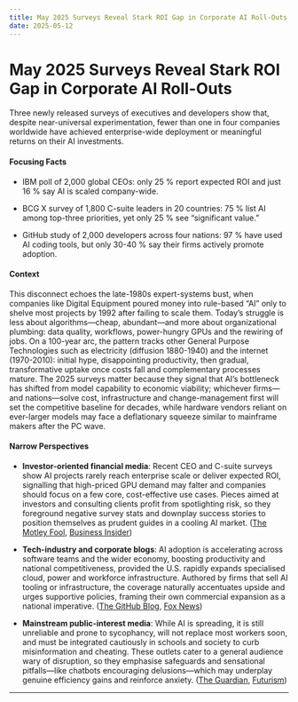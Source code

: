 ```yaml
---
title: May 2025 Surveys Reveal Stark ROI Gap in Corporate AI Roll-Outs
date: 2025-05-12
---
```


# May 2025 Surveys Reveal Stark ROI Gap in Corporate AI Roll-Outs

Three newly released surveys of executives and developers show that, despite near-universal experimentation, fewer than one in four companies worldwide have achieved enterprise-wide deployment or meaningful returns on their AI investments.

#### Focusing Facts

- IBM poll of 2,000 global CEOs: only 25 % report expected ROI and just 16 % say AI is scaled company-wide.

- BCG X survey of 1,800 C-suite leaders in 20 countries: 75 % list AI among top-three priorities, yet only 25 % see “significant value.”

- GitHub study of 2,000 developers across four nations: 97 % have used AI coding tools, but only 30-40 % say their firms actively promote adoption.

#### Context

This disconnect echoes the late-1980s expert-systems bust, when companies like Digital Equipment poured money into rule-based “AI” only to shelve most projects by 1992 after failing to scale them.  Today’s struggle is less about algorithms—cheap, abundant—and more about organizational plumbing: data quality, workflows, power-hungry GPUs and the rewiring of jobs.  On a 100-year arc, the pattern tracks other General Purpose Technologies such as electricity (diffusion 1880-1940) and the internet (1970-2010): initial hype, disappointing productivity, then gradual, transformative uptake once costs fall and complementary processes mature.  The 2025 surveys matter because they signal that AI’s bottleneck has shifted from model capability to economic viability; whichever firms—and nations—solve cost, infrastructure and change-management first will set the competitive baseline for decades, while hardware vendors reliant on ever-larger models may face a deflationary squeeze similar to mainframe makers after the PC wave.

#### Narrow Perspectives

- **Investor-oriented financial media**: Recent CEO and C-suite surveys show AI projects rarely reach enterprise scale or deliver expected ROI, signalling that high-priced GPU demand may falter and companies should focus on a few core, cost-effective use cases. Pieces aimed at investors and consulting clients profit from spotlighting risk, so they foreground negative survey stats and downplay success stories to position themselves as prudent guides in a cooling AI market. ([The Motley Fool](https://www.fool.com/investing/2025/05/11/ibm-just-gave-nvidia-stock-investors-terrible-news/), [Business Insider](https://www.businessinsider.com/ai-mistake-companies-make-bcg-tech-executive-2025-5))

- **Tech-industry and corporate blogs**: AI adoption is accelerating across software teams and the wider economy, boosting productivity and national competitiveness, provided the U.S. rapidly expands specialised cloud, power and workforce infrastructure. Authored by firms that sell AI tooling or infrastructure, the coverage naturally accentuates upside and urges supportive policies, framing their own commercial expansion as a national imperative. ([The GitHub Blog](https://github.blog/news-insights/research/survey-ai-wave-grows/), [Fox News](https://www.foxnews.com/opinion/silicon-steel-megawatts-can-america-create-infrastructure-needed-win-ai-race))

- **Mainstream public-interest media**: While AI is spreading, it is still unreliable and prone to sycophancy, will not replace most workers soon, and must be integrated cautiously in schools and society to curb misinformation and cheating. These outlets cater to a general audience wary of disruption, so they emphasise safeguards and sensational pitfalls—like chatbots encouraging delusions—which may underplay genuine efficiency gains and reinforce anxiety. ([The Guardian](https://www.theguardian.com/business/2025/may/11/artificial-intelligence-small-business), [Futurism](https://futurism.com/sycophancy-chatbots-ai-problem))

---

